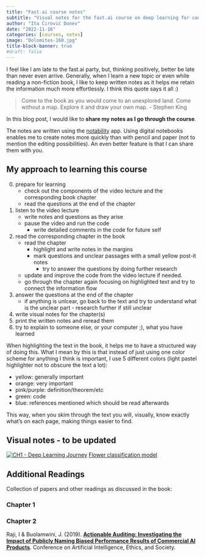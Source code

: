 ```yaml
---
title: "Fast.ai course notes"
subtitle: "Visual notes for the fast.ai course on deep learning for coders"
author: "Ita Ćirović Donev"
date: "2022-11-16"
categories: [courses, notes]
image: "Dolomites-160.jpg"
title-block-banner: true
#draft: false
---
```


I feel like I am late to the fast.ai party, but, thinking positively, better be late than never even arrive. Generally, when I learn a new topic or even while reading a non-fiction book, I like to keep written notes as it helps me retain the information much more effortlessly. I think this quote says it all :)

> Come to the book as you would come to an unexplored land. Come without a map. Explore it and draw your own map. - Stephen King

In this blog post, I would like to **share my notes as I go through the course**. 

The notes are written using the [notability](https://notability.com) app. Using digital notebooks enables me to create notes more quickly than with pencil and paper (not to mention the editing possibilities). An even better feature is that I can share them with you.

## My approach to learning this course

0. prepare for learning
    - check out the components of the video lecture and the corresponding book chapter
    - read the questions at the end of the chapter
1. listen to the video lecture  
    - write notes and questions as they arise
    - pause the video and run the code 
        - write detailed comments in the code for future self
2. read the corresponding chapter in the book
    - read the chapter
        - highlight and write notes in the margins
        - mark questions and unclear passages with a small yellow post-it notes
            - try to answer the questions by doing further research
    - update and improve the code from the video lecture if needed.
    - go through the chapter again focusing on highlighted text and try to connect the information flow
3. answer the questions at the end of the chapter
    - if anything is unlcear, go back to the text and try to understand what is the unclear part - research further if still unclear
4. write visual notes for the chapter(s)
5. print the written notes and reread them
6. try to explain to someone else, or your computer ;), what you have learned

When highlighting the text in the book, it helps me to have a structured way of doing this. What I mean by this is that instead of just using one color scheme for anything I think is important, I use 5 different colors (light pastel highlighter not to obscure the text a lot):

- yellow: generally important
- orange: very important
- pink/purple: definition/theorem/etc
- green: code
- blue: references mentioned which should be read afterwards

This way, when you skim through the text you will, visually, know exactly what's on each page, making things easier to find.

## Visual notes - to be updated

::: {layout-ncol=3, layout="[5, -1, 5]"}
[![CH1 - Deep Learning Journey](ch1.png)](fastai-ch1.pdf)
[Flower classification model](lecture_1_model.ipynb)
:::

## Additional Readings

Collection of papers and other readings as discussed in the book:

### Chapter 1

### Chapter 2

Raji, I & Buolamwini, J. (2019). **[Actionable Auditing: Investigating the Impact of Publicly Naming Biased Performance Results of Commercial AI Products](readings/AIES-19_paper_223.pdf)**. Conference on Artificial Intelligence, Ethics, and Society.